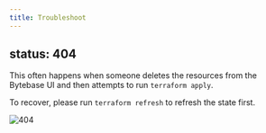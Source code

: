 ```yaml
---
title: Troubleshoot
---
```


## status: 404

This often happens when someone deletes the resources from the Bytebase UI and then attempts to
run `terraform apply`.

To recover, please run `terraform refresh` to refresh the state first.

![404](/content/docs/integrations/terraform/troubleshoot/404.webp)
